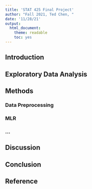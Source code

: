 ```yaml
---
title: 'STAT 425 Final Project'
author: "Fall 2021, Ted Chen, "
date: '11/28/21'
output:
  html_document:
    theme: readable
    toc: yes
---
```


## Introduction

## Exploratory Data Analysis

## Methods

### Data Preprocessing

### MLR

### ...

## Discussion

## Conclusion

## Reference


